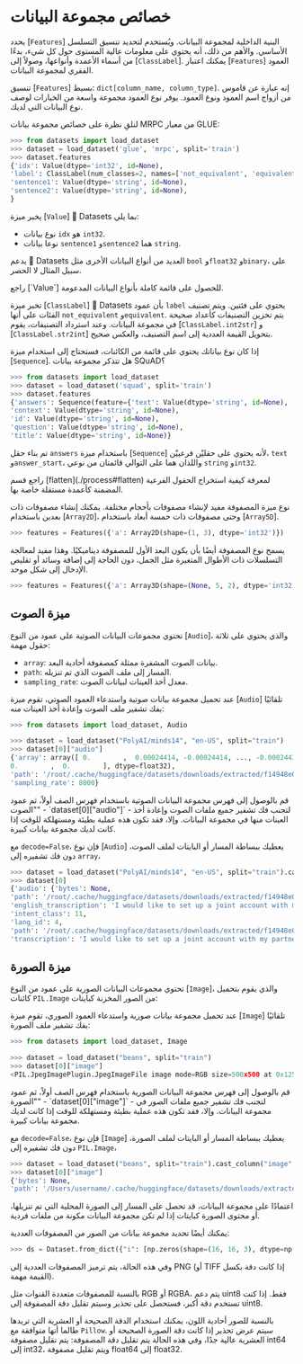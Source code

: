 # خصائص مجموعة البيانات

يحدد [`Features`] البنية الداخلية لمجموعة البيانات. ويُستخدم لتحديد تنسيق التسلسل الأساسي. والأهم من ذلك، أنه يحتوي على معلومات عالية المستوى حول كل شيء، بدءًا من أسماء الأعمدة وأنواعها، وصولاً إلى [`ClassLabel`]. يمكنك اعتبار [`Features`] العمود الفقري لمجموعة البيانات.

تنسيق [`Features`] بسيط: `dict[column_name, column_type]`. إنه عبارة عن قاموس من أزواج اسم العمود ونوع العمود. يوفر نوع العمود مجموعة واسعة من الخيارات لوصف نوع البيانات التي لديك.

لنلقِ نظرة على خصائص مجموعة بيانات MRPC من معيار GLUE:

```py
>>> from datasets import load_dataset
>>> dataset = load_dataset('glue', 'mrpc', split='train')
>>> dataset.features
{'idx': Value(dtype='int32', id=None),
'label': ClassLabel(num_classes=2, names=['not_equivalent', 'equivalent'], names_file=None, id=None),
'sentence1': Value(dtype='string', id=None),
'sentence2': Value(dtype='string', id=None),
}
```

يخبر ميزة [`Value`] 🤗 Datasets بما يلي:

- نوع بيانات `idx` هو `int32`.
- نوعا بيانات `sentence1` و`sentence2` هما `string`.

يدعم 🤗 Datasets العديد من أنواع البيانات الأخرى مثل `bool` و`float32` و`binary`، على سبيل المثال لا الحصر.

<Tip>
راجع [`Value`] للحصول على قائمة كاملة بأنواع البيانات المدعومة.
</Tip>

تخبر ميزة [`ClassLabel`] 🤗 Datasets بأن عمود `label` يحتوي على فئتين. ويتم تصنيف الفئات على أنها `not_equivalent` و`equivalent`. يتم تخزين التصنيفات كأعداد صحيحة في مجموعة البيانات. وعند استرداد التصنيفات، يقوم [`ClassLabel.int2str`] و [`ClassLabel.str2int`] بتحويل القيمة العددية إلى اسم التصنيف، والعكس صحيح.

إذا كان نوع بياناتك يحتوي على قائمة من الكائنات، فستحتاج إلى استخدام ميزة [`Sequence`]. هل تتذكر مجموعة بيانات SQuAD؟

```py
>>> from datasets import load_dataset
>>> dataset = load_dataset('squad', split='train')
>>> dataset.features
{'answers': Sequence(feature={'text': Value(dtype='string', id=None), 'answer_start': Value(dtype='int32', id=None)}, length=-1, id=None),
'context': Value(dtype='string', id=None),
'id': Value(dtype='string', id=None),
'question': Value(dtype='string', id=None),
'title': Value(dtype='string', id=None)}
```

تم بناء حقل `answers` باستخدام ميزة [`Sequence`] لأنه يحتوي على حقليْن فرعييْن، `text` و`answer_start`، واللذان هما على التوالي قائمتان من نوعي `string` و`int32`.

<Tip>
راجع قسم [flatten](./process#flatten) لمعرفة كيفية استخراج الحقول الفرعية المضمنة كأعمدة مستقلة خاصة بها.
</Tip>

نوع ميزة المصفوفة مفيد لإنشاء مصفوفات بأحجام مختلفة. يمكنك إنشاء مصفوفات ذات بعدين باستخدام [`Array2D`]، وحتى مصفوفات ذات خمسة أبعاد باستخدام [`Array5D`].

```py
>>> features = Features({'a': Array2D(shape=(1, 3), dtype='int32')})
```

يسمح نوع المصفوفة أيضًا بأن يكون البعد الأول للمصفوفة ديناميكيًا. وهذا مفيد لمعالجة التسلسلات ذات الأطوال المتغيرة مثل الجمل، دون الحاجة إلى إضافة وسائد أو تقليص الإدخال إلى شكل موحد.

```py
>>> features = Features({'a': Array3D(shape=(None, 5, 2), dtype='int32')})
```

## ميزة الصوت

تحتوي مجموعات البيانات الصوتية على عمود من النوع [`Audio`]، والذي يحتوي على ثلاثة حقول مهمة:

* `array`: بيانات الصوت المشفرة ممثلة كمصفوفة أحادية البعد.
* `path`: المسار إلى ملف الصوت الذي تم تنزيله.
* `sampling_rate`: معدل أخذ العينات لبيانات الصوت.

عند تحميل مجموعة بيانات صوتية واستدعاء العمود الصوتي، تقوم ميزة [`Audio`] تلقائيًا بفك تشفير ملف الصوت وإعادة أخذ العينات منه:

```py
>>> from datasets import load_dataset, Audio

>>> dataset = load_dataset("PolyAI/minds14", "en-US", split="train")
>>> dataset[0]["audio"]
{'array': array([ 0.        ,  0.00024414, -0.00024414, ..., -0.00024414,
0.        ,  0.        ], dtype=float32),
'path': '/root/.cache/huggingface/datasets/downloads/extracted/f14948e0e84be638dd7943ac36518a4cf3324e8b7aa331c5ab11541518e9368c/en-US~JOINT_ACCOUNT/602ba55abb1e6d0fbce92065.wav',
'sampling_rate': 8000}
```

<Tip warning={true}>
قم بالوصول إلى فهرس مجموعة البيانات الصوتية باستخدام فهرس الصف أولاً، ثم عمود "الصوت" - `dataset[0]["audio"]` - لتجنب فك تشفير جميع ملفات الصوت وإعادة أخذ العينات منها في مجموعة البيانات. وإلا، فقد تكون هذه عملية بطيئة ومستهلكة للوقت إذا كانت لديك مجموعة بيانات كبيرة.
</Tip>

مع `decode=False`، فإن نوع [`Audio`] يعطيك ببساطة المسار أو البايتات لملف الصوت، دون فك تشفيره إلى `array`،

```py
>>> dataset = load_dataset("PolyAI/minds14", "en-US", split="train").cast_column("audio", Audio(decode=False))
>>> dataset[0]
{'audio': {'bytes': None,
'path': '/root/.cache/huggingface/datasets/downloads/extracted/f14948e0e84be638dd7943ac36518a4cf3324e8b7aa331c5ab11541518e9368c/en-US~JOINT_ACCOUNT/602ba55abb1e6d0fbce92065.wav'},
'english_transcription': 'I would like to set up a joint account with my partner',
'intent_class': 11,
'lang_id': 4,
'path': '/root/.cache/huggingface/datasets/downloads/extracted/f14948e0e84be638dd7943ac36518a4cf3324e8b7aa331c5ab11541518e9368c/en-US~JOINT_ACCOUNT/602ba55abb1e6d0fbce92065.wav',
'transcription': 'I would like to set up a joint account with my partner'}
```

## ميزة الصورة

تحتوي مجموعات البيانات الصورية على عمود من النوع [`Image`]، والذي يقوم بتحميل كائنات `PIL.Image` من الصور المخزنة كبايتات:

عند تحميل مجموعة بيانات صورية واستدعاء العمود الصوري، تقوم ميزة [`Image`] تلقائيًا بفك تشفير ملف الصورة:

```py
>>> from datasets import load_dataset, Image

>>> dataset = load_dataset("beans", split="train")
>>> dataset[0]["image"]
<PIL.JpegImagePlugin.JpegImageFile image mode=RGB size=500x500 at 0x125506CF8>
```

<Tip warning={true}>
قم بالوصول إلى فهرس مجموعة البيانات الصورية باستخدام فهرس الصف أولاً، ثم عمود "الصورة" - `dataset[0]["image"]` - لتجنب فك تشفير جميع ملفات الصور في مجموعة البيانات. وإلا، فقد تكون هذه عملية بطيئة ومستهلكة للوقت إذا كانت لديك مجموعة بيانات كبيرة.
</Tip>

مع `decode=False`، فإن نوع [`Image`] يعطيك ببساطة المسار أو البايتات لملف الصورة، دون فك تشفيره إلى `PIL.Image`،

```py
>>> dataset = load_dataset("beans", split="train").cast_column("image", Image(decode=False))
>>> dataset[0]["image"]
{'bytes': None,
'path': '/Users/username/.cache/huggingface/datasets/downloads/extracted/772e7c1fba622cff102b85dd74bcce46e8168634df4eaade7bedd3b8d91d3cd7/train/healthy/healthy_train.265.jpg'}
```

اعتمادًا على مجموعة البيانات، قد تحصل على المسار إلى الصورة المحلية التي تم تنزيلها، أو محتوى الصورة كبايتات إذا لم تكن مجموعة البيانات مكونة من ملفات فردية.

يمكنك أيضًا تحديد مجموعة بيانات من الصور من المصفوفات العددية:

```python
>>> ds = Dataset.from_dict({"i": [np.zeros(shape=(16, 16, 3), dtype=np.uint8)]}, features=Features({"i": Image()}))
```

وفي هذه الحالة، يتم ترميز المصفوفات العددية إلى PNG (أو TIFF إذا كانت دقة بكسل القيمة مهمة).

بالنسبة للمصفوفات متعددة القنوات مثل RGB أو RGBA، يتم دعم uint8 فقط. إذا كنت تستخدم دقة أكبر، فستحصل على تحذير وسيتم تقليل دقة المصفوفة إلى uint8.

بالنسبة للصور أحادية اللون، يمكنك استخدام الدقة الصحيحة أو العشرية التي تريدها طالما أنها متوافقة مع `Pillow`. سيتم عرض تحذير إذا كانت دقة الصورة الصحيحة أو العشرية عالية جدًا، وفي هذه الحالة يتم تقليل دقة المصفوفة: يتم تقليل مصفوفة int64 إلى int32، ويتم تقليل مصفوفة float64 إلى float32.
